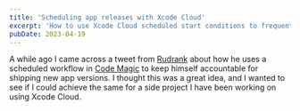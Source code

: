 ```yaml
---
title: 'Scheduling app releases with Xcode Cloud'
excerpt: 'How to use Xcode Cloud scheduled start conditions to frequently release your app'
pubDate: 2023-04-19
---
```


A while ago I came across a tweet from [Rudrank]() about how he uses a scheduled workflow in [Code Magic]() to keep himself accountable for shipping new app versions. I thought this was a great idea, and I wanted to see if I could achieve the same for a side project I have been working on using Xcode Cloud.
